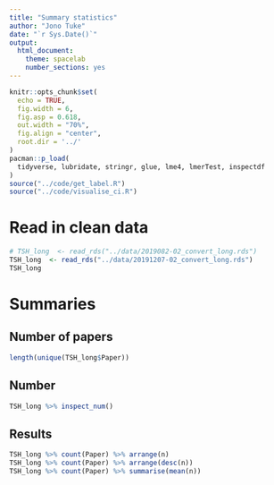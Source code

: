 ```yaml
---
title: "Summary statistics"
author: "Jono Tuke"
date: "`r Sys.Date()`"
output: 
  html_document:
    theme: spacelab
    number_sections: yes
---
```


```r
knitr::opts_chunk$set(
  echo = TRUE, 
  fig.width = 6, 
  fig.asp = 0.618, 
  out.width = "70%",
  fig.align = "center", 
  root.dir = '../'
)
pacman::p_load(
  tidyverse, lubridate, stringr, glue, lme4, lmerTest, inspectdf
)
source("../code/get_label.R")
source("../code/visualise_ci.R")
```

# Read in clean data

```r
# TSH_long  <- read_rds("../data/2019082-02_convert_long.rds")
TSH_long  <- read_rds("../data/20191207-02_convert_long.rds")
TSH_long
```

# Summaries

## Number of papers

```r
length(unique(TSH_long$Paper))
```

## Number

```r
TSH_long %>% inspect_num()
```

## Results

```r
TSH_long %>% count(Paper) %>% arrange(n)
TSH_long %>% count(Paper) %>% arrange(desc(n))
TSH_long %>% count(Paper) %>% summarise(mean(n))
```


